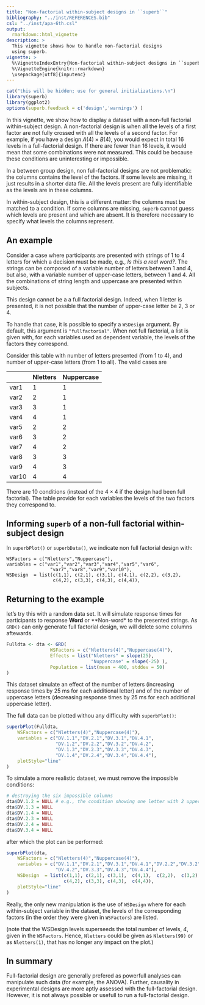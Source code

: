 ```yaml
---
title: "Non-factorial within-subject designs in ``superb``"
bibliography: "../inst/REFERENCES.bib"
csl: "../inst/apa-6th.csl"
output: 
  rmarkdown::html_vignette
description: >
  This vignette shows how to handle non-factorial designs
  using superb.
vignette: >
  %\VignetteIndexEntry{Non-factorial within-subject designs in ``superb``}
  %\VignetteEngine{knitr::rmarkdown}
  \usepackage[utf8]{inputenc}
---
```



```r
cat("this will be hidden; use for general initializations.\n")
library(superb)
library(ggplot2)
options(superb.feedback = c('design','warnings') )
```

In this vignette, we show how to display a dataset with
a non-full factorial within-subject design. A non-factorial design
is when all the levels of a first factor are not fully crossed with
all the levels of a second factor. For example, if you have a design
$A(4) \times B(4)$, you would expect in total 16 levels in a full-factorial
design. If there are fewer than 16 levels, it would mean that some combinations
were not measured. This could be because these conditions are uninteresting or
impossible.

In a between group design, non full-factorial designs are not
problematic: the columns contains the level of the factors. If some 
levels are missing, it just results in a shorter data file. All the levels
present are fully identifiable as the levels are in these columns.

In within-subject design, this is a different matter: 
the columns must be matched to a condition. If some columns are missing, 
``superb`` cannot guess which levels are present and which are absent.
It is therefore necessary to specify what levels the columns represent.


## An example

Consider a case where participants are presented with strings of 1 to 4 letters
for which a decision must be made, e.g., *Is this a real word?*.
The strings can be composed of a variable number of letters between 1 and 4, but
also, with a variable number of upper-case letters, between 1 and 4. All
the combinations of string length and uppercase are presented within subjects.

This design cannot be a a full factorial design. Indeed, when 1 letter is presented,
it is not possible that the number of upper-case letter be 2, 3 or 4.

To handle that case, it is possible to specify a ``WSDesign`` argument. 
By default, this
argument is ``"fullfactorial"``. When not full factorial, a list is given with,
for each variables used as dependent variable, the levels of the factors
they correspond.

Consider this table with number of letters presented (from 1 to 4),
and number of upper-case letters (from 1 to all). The valid cases are

|       |Nletters  |Nuppercase |
|-------|----------|-----------|
|var1   |1         | 1         |
|var2   |2         | 1         |
|var3   |3         | 1         |
|var4   |4         | 1         |
|var5   |2         | 2         |
|var6   |3         | 2         |
|var7   |4         | 2         |
|var8   |3         | 3         |
|var9   |4         | 3         |
|var10  |4         | 4         |

There are 10 conditions (instead of the $4 \times 4$ if the design had been
full factorial). The table provide for each variables the levels of the 
two factors they correspond to.

## Informing ``superb`` of a non-full factorial within-subject design

In ``superbPlot()`` or ``superbData()``, we indicate non full factorial 
design with:

```
WSFactors = c("Nletters","Nuppercase"),
variables = c("var1","var2","var3","var4","var5","var6",
                "var7","var8","var9","var10"),
WSDesign  = list(c(1,1), c(2,1), c(3,1), c(4,1), c(2,2), c(3,2),
                 c(4,2), c(3,3), c(4,3), c(4,4)),
```

## Returning to the example

let's try this with a random data set. It will simulate response times for
participants to response **Word** or **Non-word* to the presented strings.
As ``GRD()`` can only generate full factorial design, we will delete some columns
aftewards.

```r
Fulldta <- dta <- GRD( 
                WSFactors = c("Nletters(4)","Nuppercase(4)"),
                Effects = list("Nletters" = slope(25),
                               "Nuppercase" = slope(-25) ),
                Population = list(mean = 400, stddev = 50)
)
```

This dataset simulate an effect of the number of letters (increasing
response times by 25 ms for each additional letter) and of the number
of uppercase letters (decreasing response times by 25 ms for each
additional uppercase letter).

The full data can be plotted withou any difficulty with ``superbPlot()``:

```r
superbPlot(Fulldta,
    WSFactors = c("Nletters(4)","Nuppercase(4)"),
    variables = c("DV.1.1","DV.2.1","DV.3.1","DV.4.1",
                  "DV.1.2","DV.2.2","DV.3.2","DV.4.2",
                  "DV.1.3","DV.2.3","DV.3.3","DV.4.3",
                  "DV.1.4","DV.2.4","DV.3.4","DV.4.4"),
    plotStyle="line"
)
```

To simulate a more realistic dataset, we must remove the impossible conditions:

```r
# destroying the six impossible columns
dta$DV.1.2 = NULL # e.g., the condition showing one letter with 2 upper-cases.
dta$DV.1.3 = NULL
dta$DV.1.4 = NULL
dta$DV.2.3 = NULL
dta$DV.2.4 = NULL
dta$DV.3.4 = NULL
```

after which the plot can be performed:

```r
superbPlot(dta,
    WSFactors = c("Nletters(4)","Nuppercase(4)"),
    variables = c("DV.1.1","DV.2.1","DV.3.1","DV.4.1","DV.2.2","DV.3.2",
                  "DV.4.2","DV.3.3","DV.4.3","DV.4.4"),
    WSDesign  = list(c(1,1), c(2,1), c(3,1),  c(4,1),  c(2,2),  c(3,2),
                     c(4,2), c(3,3), c(4,3),  c(4,4)),
    plotStyle="line"
)
```

Really, the only new manipulation is the use of ``WSDesign`` where for each
within-subject variable in the dataset, the levels of the corresponding factors
(in the order they were given in ``WSFactors``) are listed.

(note that the WSDesign levels superseeds the total number of levels, *4*, given
in the ``WSFactors``. Hence, ``Nletters`` could be given as ``Nletters(99)`` or 
as ``Nletters(1)``, that has no longer any impact on the plot.)

## In summary

Full-factorial design are generally prefered as powerfull analyses
can manipulate such data (for example, the ANOVA). Further,
causality in experimental designs are more aptly assessed with 
the full-factorial design. However, it is not always possible 
or usefull to run a full-factorial design.

